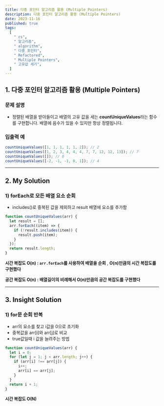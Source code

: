```yaml
---
title: 다중 포인터 알고리즘 활용 (Multiple Pointers)
description: 다중 포인터 알고리즘 활용 (Multiple Pointers)
date: 2023-11-16
published: true
tags:
  [
    " cs",
    " 알고리즘",
    " algorithm",
    " 다중 포인터",
    " Refactored",
    " Multiple Pointers",
    " 고유값 세기",
  ]
---
```


## 1. **다중 포인터 알고리즘 활용 (Multiple Pointers)**

### 문제 설명

- 정렬된 배열을 받아들이고 배열의 고유 값을 세는 **countUniqueValues**라는 함수를 구현합니다. 배열에 음수가 있을 수 있지만 항상 정렬됩니다.

### 입출력 예

```jsx
countUniqueValues([1, 1, 1, 1, 1, 2]); // 2
countUniqueValues([1, 2, 3, 4, 4, 4, 7, 7, 12, 12, 13]); // 7
countUniqueValues([]); // 0
countUniqueValues([-2, -1, -1, 0, 1]); // 4
```

---

## 2. My **Solution**

### 1) forEach로 모든 배열 요소 순회

- includes()로 중복된 값을 제외하고 result 배열에 요소를 추가함

```jsx
function countUniqueValues(arr) {
  let result = [];
  arr.forEach((item) => {
    if (!result.includes(item)) {
      result.push(item);
    }
  });
  return result.length;
}
```

**시간 복잡도 O(n) : `arr.forEach`를 사용하여 배열을 순회** , **O(n)만큼의 시간 복잡도를 구현했다**

**공간 복잡도 O(n) : 배열길이의 비례해서 O(n)만큼의 공간 복잡도를 구현했다**

---

## 3. Insight **Solution**

### 1) for문 순회 반복

- arr의 요소를 찾고 i값을 0으로 초기화
- 중복값을 arr[i]와 arr[j]로 비교
- true값일때 i 값을 늘려주는 방법

```jsx
function countUniqueValues(arr) {
  let i = 0;
  for (let j = 1; j < arr.length; j++) {
    if (arr[i] !== arr[j]) {
      i++;
      arr[i] == arr[j];
    }
  }
  return i + 1;
}
```

**시간 복잡도 O(N)**
